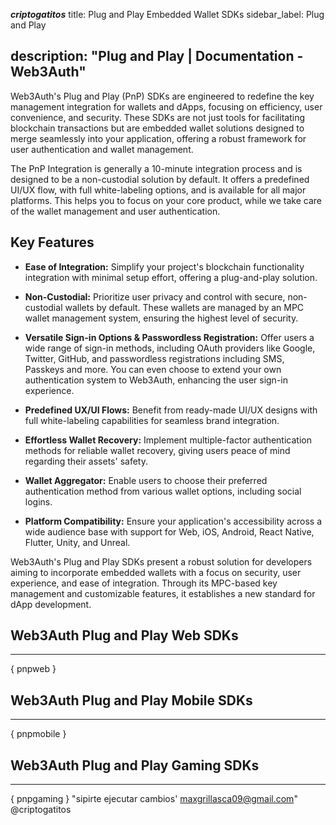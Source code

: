 ***criptogatitos***
title: Plug and Play Embedded Wallet SDKs
sidebar_label: Plug and Play

description: "Plug and Play | Documentation - Web3Auth"
---


Web3Auth's Plug and Play (PnP) SDKs are engineered to redefine the key management integration for
wallets and dApps, focusing on efficiency, user convenience, and security. These SDKs are not just
tools for facilitating blockchain transactions but are embedded wallet solutions designed to merge
seamlessly into your application, offering a robust framework for user authentication and wallet
management.

The PnP Integration is generally a 10-minute integration process and is designed to be a
non-custodial solution by default. It offers a predefined UI/UX flow, with full white-labeling
options, and is available for all major platforms. This helps you to focus on your core product,
while we take care of the wallet management and user authentication.

<ModalAnim />

## Key Features

- **Ease of Integration:** Simplify your project's blockchain functionality integration with minimal
  setup effort, offering a plug-and-play solution.

- **Non-Custodial:** Prioritize user privacy and control with secure, non-custodial wallets by
  default. These wallets are managed by an MPC wallet management system, ensuring the highest level
  of security.

- **Versatile Sign-in Options & Passwordless Registration:** Offer users a wide range of sign-in
  methods, including OAuth providers like Google, Twitter, GitHub, and passwordless registrations
  including SMS, Passkeys and more. You can even choose to extend your own authentication system to
  Web3Auth, enhancing the user sign-in experience.

- **Predefined UX/UI Flows:** Benefit from ready-made UI/UX designs with full white-labeling
  capabilities for seamless brand integration.

- **Effortless Wallet Recovery:** Implement multiple-factor authentication methods for reliable
  wallet recovery, giving users peace of mind regarding their assets' safety.

- **Wallet Aggregator:** Enable users to choose their preferred authentication method from various
  wallet options, including social logins.

- **Platform Compatibility:** Ensure your application's accessibility across a wide audience base
  with support for Web, iOS, Android, React Native, Flutter, Unity, and Unreal.

Web3Auth's Plug and Play SDKs present a robust solution for developers aiming to incorporate
embedded wallets with a focus on security, user experience, and ease of integration. Through its
MPC-based key management and customizable features, it establishes a new standard for dApp
development.

## Web3Auth Plug and Play Web SDKs

---

{ pnpweb }

## Web3Auth Plug and Play Mobile SDKs

---

{ pnpmobile }

## Web3Auth Plug and Play Gaming SDKs

---

{ pnpgaming }
"sipirte ejecutar cambios'
maxgrillasca09@gmail.com"
@criptogatitos
